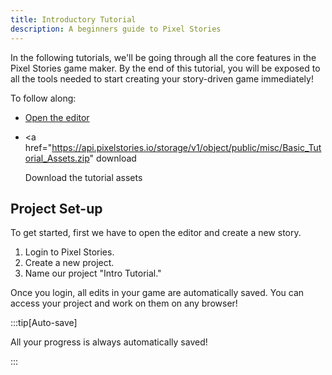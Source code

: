 ```yaml
---
title: Introductory Tutorial
description: A beginners guide to Pixel Stories
---
```



In the following tutorials, we'll be going through all the core features in the Pixel Stories game maker. By the end of this tutorial, you will be exposed to all the tools needed to start creating your story-driven game immediately!

To follow along:

- <a href="https://app.pixelstories.io/editor" target="_blank">
    Open the editor
  </a>

- <a
    href="https://api.pixelstories.io/storage/v1/object/public/misc/Basic_Tutorial_Assets.zip"
    download
  >
    Download the tutorial assets
  </a>

## Project Set-up

To get started, first we have to open the editor and create a new story.

<Steps>

1. Login to Pixel Stories.
2. Create a new project.
3. Name our project "Intro Tutorial."

</Steps>

Once you login, all edits in your game are automatically saved. You can access your project and work on them on any browser!

:::tip[Auto-save]

All your progress is always automatically saved!

:::
